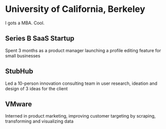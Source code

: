 # University of California, Berkeley
I gots a MBA. Cool.

## Series B SaaS Startup
Spent 3 months as a product manager launching a profile editing feature for small businesses

## StubHub
Led a 10-person innovation consulting team in user research, ideation and design of 3 ideas for the client

## VMware
Interned in product marketing, improving customer targeting by scraping, transforming and visualizing data